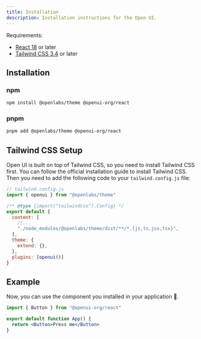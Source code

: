 ```yaml
---
title: Installation
description: Installation instructions for the Open UI.
---
```


Requirements:

- [React 18](https://reactjs.org/) or later
- [Tailwind CSS 3.4](https://tailwindcss.com/docs/guides/vite#react) or later

## Installation

### npm

```sh
npm install @openlabs/theme @openui-org/react
```

### pnpm

```sh
pnpm add @openlabs/theme @openui-org/react
```

## Tailwind CSS Setup

Open UI is built on top of Tailwind CSS, so you need to install Tailwind CSS first. You can follow the official installation guide to install Tailwind CSS. Then you need to add the following code to your `tailwind.config.js` file:

```js
// tailwind.config.js
import { openui } from "@openlabs/theme"

/** @type {import("tailwindcss").Config} */
export default {
  content: [
    //...
    "./node_modules/@openlabs/theme/dist/**/*.{js,ts,jsx,tsx}",
  ],
  theme: {
    extend: {},
  },
  plugins: [openui()]
}
```

## Example

Now, you can use the component you installed in your application 🎉.

```jsx
import { Button } from "@openui-org/react"

export default function App() {
  return <Button>Press me</Button>
}
```